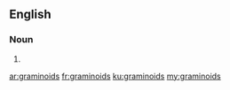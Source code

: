 ==English==

===Noun===
{{head|en|plural}}

# {{plural of|graminoid|lang=en}}

[[ar:graminoids]]
[[fr:graminoids]]
[[ku:graminoids]]
[[my:graminoids]]